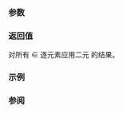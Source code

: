 {{cpp/experimental/title|min}}
{{cpp/experimental/simd/navbar}}

{{ddcl|header=experimental/simd|since=parallelism_ts_2|
template&lt; class T, class Abi &gt;
simd&lt;T, Abi&gt; min( const simd&lt;T, Abi&gt;&amp; a, const simd&lt;T, Abi&gt;&amp; b ) noexcept;
}}

===参数===
{{par begin}}
{{par | a |求最小值的第一元素向量}}
{{par | b |求最小值的第二元素向量}}
{{par end}}

===返回值===
对所有 {{math|i}} ∈ {{range|0|size()}} 逐元素应用二元 {{c|std::min(a[i], b[i])}} 的结果。

===示例===
{{example}}

===参阅===

{{langlinks|en}}